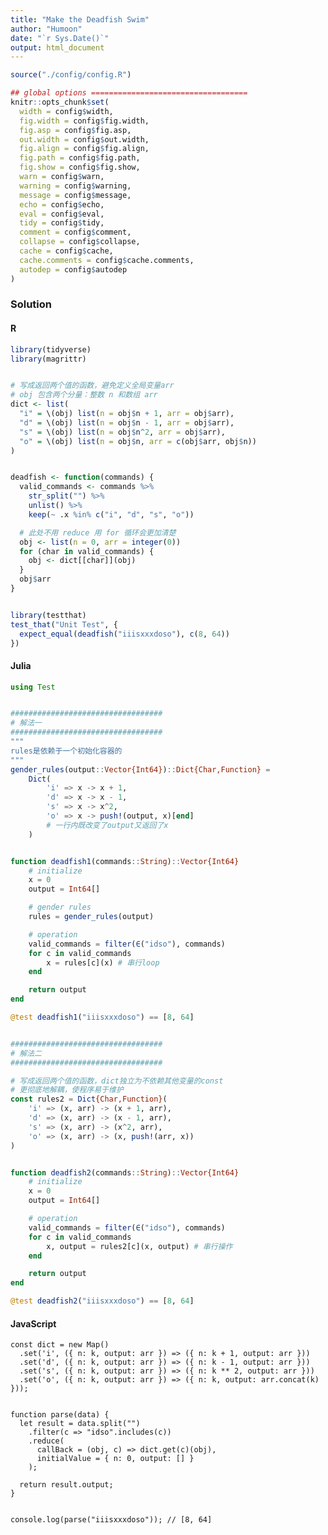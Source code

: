 ```yaml
---
title: "Make the Deadfish Swim"
author: "Humoon"
date: "`r Sys.Date()`"
output: html_document
---
```



```r
source("./config/config.R")

## global options ===================================
knitr::opts_chunk$set(
  width = config$width,
  fig.width = config$fig.width,
  fig.asp = config$fig.asp,
  out.width = config$out.width,
  fig.align = config$fig.align,
  fig.path = config$fig.path,
  fig.show = config$fig.show,
  warn = config$warn,
  warning = config$warning,
  message = config$message,
  echo = config$echo,
  eval = config$eval,
  tidy = config$tidy,
  comment = config$comment,
  collapse = config$collapse,
  cache = config$cache,
  cache.comments = config$cache.comments,
  autodep = config$autodep
)
```



### Solution

#### R
```r
library(tidyverse)
library(magrittr)


# 写成返回两个值的函数，避免定义全局变量arr
# obj 包含两个分量：整数 n 和数组 arr
dict <- list(
  "i" = \(obj) list(n = obj$n + 1, arr = obj$arr),
  "d" = \(obj) list(n = obj$n - 1, arr = obj$arr),
  "s" = \(obj) list(n = obj$n^2, arr = obj$arr),
  "o" = \(obj) list(n = obj$n, arr = c(obj$arr, obj$n))
)


deadfish <- function(commands) {
  valid_commands <- commands %>%
    str_split("") %>%
    unlist() %>%
    keep(~ .x %in% c("i", "d", "s", "o"))

  # 此处不用 reduce 用 for 循环会更加清楚
  obj <- list(n = 0, arr = integer(0))
  for (char in valid_commands) {
    obj <- dict[[char]](obj)
  }
  obj$arr
}


library(testthat)
test_that("Unit Test", {
  expect_equal(deadfish("iiisxxxdoso"), c(8, 64))
})
```


#### Julia
```julia
using Test


##################################
# 解法一
##################################
"""
rules是依赖于一个初始化容器的
"""
gender_rules(output::Vector{Int64})::Dict{Char,Function} =
    Dict(
        'i' => x -> x + 1,
        'd' => x -> x - 1,
        's' => x -> x^2,
        'o' => x -> push!(output, x)[end]
        # 一行内既改变了output又返回了x
    )


function deadfish1(commands::String)::Vector{Int64}
    # initialize
    x = 0
    output = Int64[]

    # gender rules
    rules = gender_rules(output)

    # operation
    valid_commands = filter(∈("idso"), commands)
    for c in valid_commands
        x = rules[c](x) # 串行loop
    end

    return output
end

@test deadfish1("iiisxxxdoso") == [8, 64]


##################################
# 解法二
##################################

# 写成返回两个值的函数，dict独立为不依赖其他变量的const
# 更彻底地解耦，使程序易于维护
const rules2 = Dict{Char,Function}(
    'i' => (x, arr) -> (x + 1, arr),
    'd' => (x, arr) -> (x - 1, arr),
    's' => (x, arr) -> (x^2, arr),
    'o' => (x, arr) -> (x, push!(arr, x))
)


function deadfish2(commands::String)::Vector{Int64}
    # initialize
    x = 0
    output = Int64[]

    # operation
    valid_commands = filter(∈("idso"), commands)
    for c in valid_commands
        x, output = rules2[c](x, output) # 串行操作
    end

    return output
end

@test deadfish2("iiisxxxdoso") == [8, 64]
```


#### JavaScript

```node


const dict = new Map()
  .set('i', ({ n: k, output: arr }) => ({ n: k + 1, output: arr }))
  .set('d', ({ n: k, output: arr }) => ({ n: k - 1, output: arr }))
  .set('s', ({ n: k, output: arr }) => ({ n: k ** 2, output: arr }))
  .set('o', ({ n: k, output: arr }) => ({ n: k, output: arr.concat(k) }));


function parse(data) {
  let result = data.split("")
    .filter(c => "idso".includes(c))
    .reduce(
      callBack = (obj, c) => dict.get(c)(obj),
      initialValue = { n: 0, output: [] }
    );

  return result.output;
}


console.log(parse("iiisxxxdoso")); // [8, 64]
```


